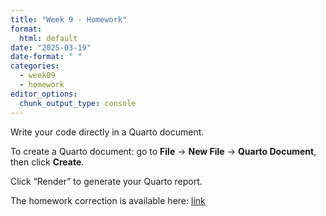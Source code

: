 ```yaml
---
title: "Week 9 - Homework"
format: 
  html: default
date: "2025-03-19"
date-format: " "
categories: 
  - week09
  - homework
editor_options: 
  chunk_output_type: console
---
```


Write your code directly in a Quarto document.

To create a Quarto document: go to **File** -> **New File** -> **Quarto Document**, then click **Create**.



Click "Render" to generate your Quarto report.

The homework correction is available here:
[link](https://raw.githubusercontent.com/InforBio/IOC/refs/heads/main/ioc_r/weekXX/.r_wXX_work_corr.qmd)